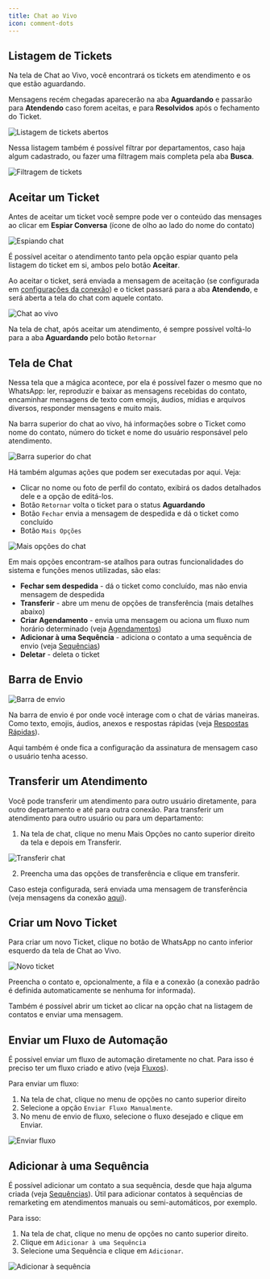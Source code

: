 ```yaml
---
title: Chat ao Vivo
icon: comment-dots
---
```


## Listagem de Tickets

Na tela de Chat ao Vivo, você encontrará os tickets em atendimento e os que estão aguardando.

Mensagens recém chegadas aparecerão na aba **Aguardando** e passarão para **Atendendo** caso forem aceitas, e para **Resolvidos** após o fechamento do Ticket.

<Frame>
    <img
        src="/images/customer-service/open-ticket.png"
        alt="Listagem de tickets abertos"
        className="rounded-lg"
    />
</Frame>

Nessa listagem também é possível filtrar por departamentos, caso haja algum cadastrado, ou fazer uma filtragem mais completa pela aba **Busca**.

<Frame>
    <img
        src="/images/customer-service/chat-filter.png"
        alt="Filtragem de tickets"
        className="rounded-lg"
    />
</Frame>

## Aceitar um Ticket

Antes de aceitar um ticket você sempre pode ver o conteúdo das mensages ao clicar em **Espiar Conversa** (ícone de olho ao lado do nome do contato)

<Frame>
    <img
        src="/images/customer-service/spy-chat.png"
        alt="Espiando chat"
        className="rounded-lg"
    />
</Frame>

É possível aceitar o atendimento tanto pela opção espiar quanto pela listagem do ticket em si, ambos pelo botão **Aceitar**.

Ao aceitar o ticket, será enviada a mensagem de aceitação (se configurada em [configurações da conexão](/definitions/connections#configuracoes-opcionais)) e o ticket passará para a aba **Atendendo**, e será aberta a tela do chat com aquele contato.

<Frame>
    <img
        src="/images/customer-service/live-chat.png"
        alt="Chat ao vivo"
        className="rounded-lg"
    />
</Frame>

<Note>Na tela de chat, após aceitar um atendimento, é sempre possível voltá-lo para a aba **Aguardando** pelo botão `Retornar`</Note>

## Tela de Chat

Nessa tela que a mágica acontece, por ela é possível fazer o mesmo que no WhatsApp: ler, reproduzir e baixar as mensagens recebidas do contato, encaminhar mensagens de texto com emojis, áudios, mídias e arquivos diversos, responder mensagens e muito mais.

Na barra superior do chat ao vivo, há informações sobre o Ticket como nome do contato, número do ticket e nome do usuário responsável pelo atendimento.
<Frame>
    <img
        src="/images/customer-service/chat-topbar.png"
        alt="Barra superior do chat"
        className="rounded-lg"
    />
</Frame>

Há também algumas ações que podem ser executadas por aqui. Veja:
- Clicar no nome ou foto de perfil do contato, exibirá os dados detalhados dele e a opção de editá-los.
- Botão `Retornar` volta o ticket para o status **Aguardando**
- Botão `Fechar` envia a mensagem de despedida e dá o ticket como concluído
- Botão `Mais Opções`

<Frame>
    <img
        src="/images/customer-service/chat-context-menu.png"
        alt="Mais opções do chat"
        className="rounded-lg"
    />
</Frame>

Em mais opções encontram-se atalhos para outras funcionalidades do sistema e funções menos utilizadas, são elas:
- **Fechar sem despedida** - dá o ticket como concluído, mas não envia mensagem de despedida
- **Transferir** - abre um menu de opções de transferência (mais detalhes abaixo)
- **Criar Agendamento** - envia uma mensagem ou aciona um fluxo num horário determinado (veja [Agendamentos](/scheduled-actions))
- **Adicionar à uma Sequência** - adiciona o contato a uma sequência de envio (veja [Sequências](/automation/sequences))
- **Deletar** - deleta o ticket

## Barra de Envio

<Frame>
    <img
        src="/images/customer-service/chat-options.png"
        alt="Barra de envio"
        className="rounded-lg"
    />
</Frame>

Na barra de envio é por onde você interage com o chat de várias maneiras. Como texto, emojis, áudios, anexos e respostas rápidas (veja [Respostas Rápidas](/definitions/quick-answers)).

Aqui também é onde fica a configuração da assinatura de mensagem caso o usuário tenha acesso.

## Transferir um Atendimento

Você pode transferir um atendimento para outro usuário diretamente, para outro departamento e até para outra conexão.
Para transferir um atendimento para outro usuário ou para um departamento:

1. Na tela de chat, clique no menu Mais Opções no canto superior direito da tela e depois em Transferir.

<Frame>
    <img
        src="/images/customer-service/transfer-chat.png"
        alt="Transferir chat"
        className="rounded-lg"
    />
</Frame>

2. Preencha uma das opções de transferência e clique em transferir.

Caso esteja configurada, será enviada uma mensagem de transferência (veja mensagens da conexão [aqui](/definitions/connections#configuracoes-opcionais)).

## Criar um Novo Ticket

Para criar um novo Ticket, clique no botão de WhatsApp no canto inferior esquerdo da tela de Chat ao Vivo.

<Frame>
    <img
        src="/images/customer-service/new-ticket.png"
        alt="Novo ticket"
        className="rounded-lg"
    />
</Frame>

Preencha o contato e, opcionalmente, a fila e a conexão (a conexão padrão é definida automaticamente se nenhuma for informada).

<Note>Também é possível abrir um ticket ao clicar na opção chat na listagem de contatos e enviar uma mensagem.</Note>

## Enviar um Fluxo de Automação

É possível enviar um fluxo de automação diretamente no chat. Para isso é preciso ter um fluxo criado e ativo (veja [Fluxos](/automation/introduction)).

Para enviar um fluxo:

1. Na tela de chat, clique no menu de opções no canto superior direito
1. Selecione a opção `Enviar Fluxo Manualmente`.
1. No menu de envio de fluxo, selecione o fluxo desejado e clique em Enviar.

<Frame>
    <img
        src="/images/customer-service/chat-send-flow.png"
        alt="Enviar fluxo"
        className="rounded-lg"
    />
</Frame>

## Adicionar à uma Sequência

É possível adicionar um contato a sua sequência, desde que haja alguma criada (veja [Sequências](/automation/sequences)). Útil para adicionar contatos à sequências de remarketing em atendimentos manuais ou semi-automáticos, por exemplo.

Para isso:

1. Na tela de chat, clique no menu de opções no canto superior direito.
1. Clique em `Adicionar à uma Sequência`
1. Selecione uma Sequência e clique em `Adicionar`.

<Frame>
    <img
        src="/images/customer-service/add-to-sequence.png"
        alt="Adicionar à sequência"
        className="rounded-lg"
    />
</Frame>